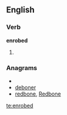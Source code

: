 
==English==

===Verb===
'''enrobed'''

# {{past of|[[enrobe]]}}

===Anagrams===
* {{alphagram|bdeenor}}
* [[deboner#English|deboner]]
* [[redbone#English|redbone]], [[Redbone#English|Redbone]]


[[te:enrobed]]